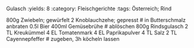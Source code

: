 Gulasch
:yields: 8
:category: Fleischgerichte
:tags: Österreich; Rind

800g Zwiebeln; gewürfelt
2 Knoblauchzehe; gepresst
# in Butterschmalz anbraten
0.5l Bier
400ml Gemüsebrühe
# ablöschen
800g Rindsgulasch
2 TL Kreukümmel
4 EL Tomatenmark
4 EL Paprikapulver
4 TL Salz
2 TL Cayennepfeffer
# zugeben, 3h köcheln lassen


